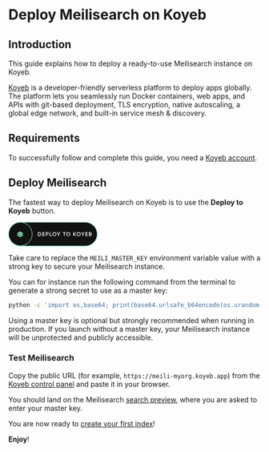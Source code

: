 # Deploy Meilisearch on Koyeb

## Introduction

This guide explains how to deploy a ready-to-use Meilisearch instance on Koyeb.

[Koyeb](https://www.koyeb.com) is a developer-friendly serverless platform to deploy apps globally. The platform lets you seamlessly run Docker containers, web apps, and APIs with git-based deployment, TLS encryption, native autoscaling, a global edge network, and built-in service mesh & discovery.

## Requirements

To successfully follow and complete this guide, you need a [Koyeb account](https://app.koyeb.com).

## Deploy Meilisearch

The fastest way to deploy Meilisearch on Koyeb is to use the **Deploy to Koyeb** button.

[<svg xmlns="http://www.w3.org/2000/svg" width="178" height="49" viewBox="0 0 178 49" fill="none"><rect x="0.5" y="0.5" width="177" height="47.5455" rx="23.7727" fill="#121212" stroke="#87FCC4"/><rect x="0.5" y="0.5" width="47" height="47" rx="23.5" fill="#121212" stroke="#87FCC4"/><path d="M61.99 20.3C63.046 20.3 63.9224 20.6703 64.619 21.411C65.323 22.1516 65.675 23.0646 65.675 24.15C65.675 25.228 65.323 26.141 64.619 26.889C63.9224 27.6296 63.046 28 61.99 28H58.965V20.3H61.99ZM61.99 26.79C62.716 26.79 63.3064 26.5406 63.761 26.042C64.223 25.5433 64.454 24.9126 64.454 24.15C64.454 23.38 64.223 22.7493 63.761 22.258C63.3064 21.7593 62.716 21.51 61.99 21.51H60.23V26.79H61.99Z" fill="white"/><path d="M69.1933 26.79H72.6033V28H67.9283V20.3H72.5483V21.51H69.1933V23.512H72.2733V24.711H69.1933V26.79Z" fill="white"/><path d="M77.6993 20.3C78.4253 20.3 79.0303 20.542 79.5143 21.026C80.0056 21.51 80.2513 22.1113 80.2513 22.83C80.2513 23.5413 80.0056 24.1426 79.5143 24.634C79.0303 25.118 78.4253 25.36 77.6993 25.36H76.1263V28H74.8613V20.3H77.6993ZM77.6993 24.172C78.0733 24.172 78.3813 24.0473 78.6233 23.798C78.8653 23.5413 78.9863 23.2186 78.9863 22.83C78.9863 22.4413 78.8653 22.1223 78.6233 21.873C78.3813 21.6163 78.0733 21.488 77.6993 21.488H76.1263V24.172H77.6993Z" fill="white"/><path d="M83.7146 26.79H86.8496V28H82.4496V20.3H83.7146V26.79Z" fill="white"/><path d="M94.8293 26.988C94.0593 27.758 93.117 28.143 92.0023 28.143C90.8877 28.143 89.9417 27.758 89.1643 26.988C88.3943 26.2106 88.0093 25.2646 88.0093 24.15C88.0093 23.0353 88.3943 22.093 89.1643 21.323C89.9417 20.5456 90.8877 20.157 92.0023 20.157C93.117 20.157 94.0593 20.5456 94.8293 21.323C95.6067 22.093 95.9953 23.0353 95.9953 24.15C95.9953 25.2646 95.6067 26.2106 94.8293 26.988ZM90.0553 26.13C90.5833 26.6506 91.2323 26.911 92.0023 26.911C92.7723 26.911 93.4177 26.6506 93.9383 26.13C94.4663 25.602 94.7303 24.942 94.7303 24.15C94.7303 23.358 94.4663 22.7016 93.9383 22.181C93.4177 21.653 92.7723 21.389 92.0023 21.389C91.2323 21.389 90.5833 21.653 90.0553 22.181C89.5347 22.7016 89.2743 23.358 89.2743 24.15C89.2743 24.942 89.5347 25.602 90.0553 26.13Z" fill="white"/><path d="M103.619 20.3L100.935 24.942V28H99.6704V24.942L96.9864 20.3H98.4274L100.308 23.71L102.178 20.3H103.619Z" fill="white"/><path d="M114.402 20.3V21.51H112.235V28H110.97V21.51H108.792V20.3H114.402Z" fill="white"/><path d="M122.432 26.988C121.662 27.758 120.72 28.143 119.605 28.143C118.491 28.143 117.545 27.758 116.767 26.988C115.997 26.2106 115.612 25.2646 115.612 24.15C115.612 23.0353 115.997 22.093 116.767 21.323C117.545 20.5456 118.491 20.157 119.605 20.157C120.72 20.157 121.662 20.5456 122.432 21.323C123.21 22.093 123.598 23.0353 123.598 24.15C123.598 25.2646 123.21 26.2106 122.432 26.988ZM117.658 26.13C118.186 26.6506 118.835 26.911 119.605 26.911C120.375 26.911 121.021 26.6506 121.541 26.13C122.069 25.602 122.333 24.942 122.333 24.15C122.333 23.358 122.069 22.7016 121.541 22.181C121.021 21.653 120.375 21.389 119.605 21.389C118.835 21.389 118.186 21.653 117.658 22.181C117.138 22.7016 116.877 23.358 116.877 24.15C116.877 24.942 117.138 25.602 117.658 26.13Z" fill="white"/><path d="M135.51 28H134.003L130.967 24.337V28H129.702V20.3H130.967V23.754L133.893 20.3H135.4L132.287 24.051L135.51 28Z" fill="white"/><path d="M143.21 26.988C142.44 27.758 141.498 28.143 140.383 28.143C139.268 28.143 138.322 27.758 137.545 26.988C136.775 26.2106 136.39 25.2646 136.39 24.15C136.39 23.0353 136.775 22.093 137.545 21.323C138.322 20.5456 139.268 20.157 140.383 20.157C141.498 20.157 142.44 20.5456 143.21 21.323C143.987 22.093 144.376 23.0353 144.376 24.15C144.376 25.2646 143.987 26.2106 143.21 26.988ZM138.436 26.13C138.964 26.6506 139.613 26.911 140.383 26.911C141.153 26.911 141.798 26.6506 142.319 26.13C142.847 25.602 143.111 24.942 143.111 24.15C143.111 23.358 142.847 22.7016 142.319 22.181C141.798 21.653 141.153 21.389 140.383 21.389C139.613 21.389 138.964 21.653 138.436 22.181C137.915 22.7016 137.655 23.358 137.655 24.15C137.655 24.942 137.915 25.602 138.436 26.13Z" fill="white"/><path d="M152 20.3L149.316 24.942V28H148.051V24.942L145.367 20.3H146.808L148.689 23.71L150.559 20.3H152Z" fill="white"/><path d="M155.193 26.79H158.603V28H153.928V20.3H158.548V21.51H155.193V23.512H158.273V24.711H155.193V26.79Z" fill="white"/><path d="M165.393 24.007C165.73 24.183 165.994 24.425 166.185 24.733C166.376 25.041 166.471 25.3966 166.471 25.8C166.471 26.4306 166.247 26.955 165.8 27.373C165.353 27.791 164.806 28 164.161 28H160.861V20.3H163.919C164.55 20.3 165.081 20.5053 165.514 20.916C165.954 21.3193 166.174 21.8253 166.174 22.434C166.174 23.1013 165.914 23.6256 165.393 24.007ZM163.919 21.488H162.126V23.512H163.919C164.198 23.512 164.432 23.4166 164.623 23.226C164.814 23.028 164.909 22.786 164.909 22.5C164.909 22.214 164.814 21.9756 164.623 21.785C164.432 21.587 164.198 21.488 163.919 21.488ZM164.161 26.812C164.454 26.812 164.7 26.7093 164.898 26.504C165.103 26.2913 165.206 26.0346 165.206 25.734C165.206 25.4333 165.103 25.1803 164.898 24.975C164.7 24.7623 164.454 24.656 164.161 24.656H162.126V26.812H164.161Z" fill="white"/><path d="M23.4965 21.6479L29 24.8168V22.1724L23.493 19L18 22.1759V24.8238L23.4965 21.6479Z" fill="#87FCC4"/><path d="M28.1197 28.0036L29 27.4859V25.8626L23.493 22.6866L18 25.8626V27.4929L18.8803 28.0036L23.493 25.3346L28.1197 28.0036Z" fill="#87FCC4"/><path d="M23.4965 29.088L24.8942 29.8944L27.1902 28.5738L23.493 26.4401L19.8099 28.5738L22.1055 29.8944L23.4965 29.088Z" fill="#87FCC4"/></svg>](https://app.koyeb.com/deploy?type=docker&image=getmeili/meilisearch&name=meilisearch-on-koyeb&ports=7700;http;/&env[MEILI_MASTER_KEY]=REPLACE_ME_WITH_A_STRONG_KEY)

Take care to replace the `MEILI_MASTER_KEY` environment variable value with a strong key to secure your Meilisearch instance.

You can for instance run the following command from the terminal to generate a strong secret to use as a master key:

```bash
python -c 'import os,base64; print(base64.urlsafe_b64encode(os.urandom(32)).decode())'
```

<Capsule intent="warning">
Using a master key is optional but strongly recommended when running in production. If you launch without a master key, your Meilisearch instance will be unprotected and publicly accessible.
</Capsule>

### Test Meilisearch

Copy the public URL (for example, `https://meili-myorg.koyeb.app`) from the [Koyeb control panel](https://app.koyeb.com) and paste it in your browser.

You should land on the Meilisearch [search preview](/learn/getting_started/search_preview), where you are asked to enter your master key.

You are now ready to [create your first index](/learn/getting_started/quick_start)!

**Enjoy**!
